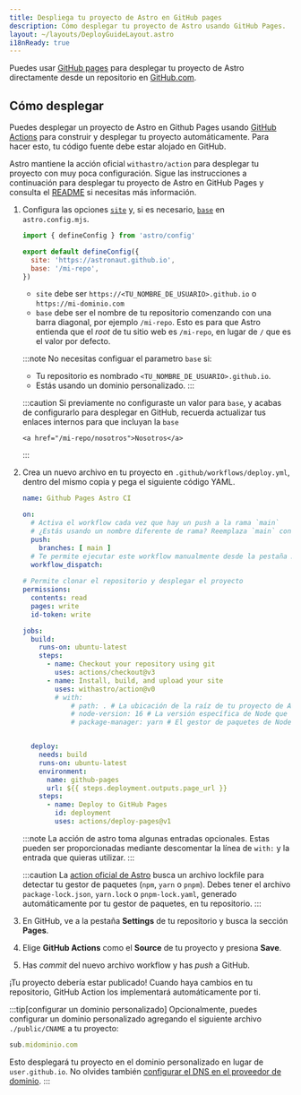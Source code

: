 ```yaml
---
title: Despliega tu proyecto de Astro en GitHub pages
description: Cómo desplegar tu proyecto de Astro usando GitHub Pages.
layout: ~/layouts/DeployGuideLayout.astro
i18nReady: true
---
```


Puedes usar [GitHub pages](https://pages.github.com/) para desplegar tu proyecto de Astro directamente desde un repositorio en [GitHub.com](https://github.com/).

## Cómo desplegar

Puedes desplegar un proyecto de Astro en Github Pages usando [GitHub Actions](https://github.com/features/actions) para construir y desplegar tu proyecto automáticamente. Para hacer esto, tu código fuente debe estar alojado en GitHub.

Astro mantiene la acción oficial `withastro/action` para desplegar tu proyecto con muy poca configuración. Sigue las instrucciones a continuación para desplegar tu proyecto de Astro en GitHub Pages y consulta el [README](https://github.com/withastro/action) si necesitas más información.

1. Configura las opciones [`site`](/es/reference/configuration-reference/#site) y, si es necesario, [`base`](/es/reference/configuration-reference/#base) en `astro.config.mjs`.

    ```js title="astro.config.mjs" ins={4-5}
    import { defineConfig } from 'astro/config'

    export default defineConfig({
      site: 'https://astronaut.github.io',
      base: '/mi-repo',
    })
    ```
    - `site` debe ser `https://<TU_NOMBRE_DE_USUARIO>.github.io` o `https://mi-dominio.com`
    - `base` debe ser el nombre de tu repositorio comenzando con una barra diagonal, por ejemplo `/mi-repo`. Esto es para que Astro entienda que el *root* de tu sitio web es `/mi-repo`, en lugar de `/` que es el valor por defecto.

    :::note
      No necesitas configuar el parametro `base` si:

    - Tu repositorio es nombrado `<TU_NOMBRE_DE_USUARIO>.github.io`.
    - Estás usando un dominio personalizado.
    :::

    :::caution
        Si previamente no configuraste un valor para `base`, y acabas de configurarlo para desplegar en GitHub, recuerda actualizar tus enlaces internos para que incluyan la `base`

    ```astro
    <a href="/mi-repo/nosotros">Nosotros</a>
    ```
    :::

2. Crea un nuevo archivo en tu proyecto en `.github/workflows/deploy.yml`, dentro del mismo copia y pega el siguiente código YAML.

    ```yaml title="deploy.yml"
    name: Github Pages Astro CI

    on:
      # Activa el workflow cada vez que hay un push a la rama `main`
      # ¿Estás usando un nombre diferente de rama? Reemplaza `main` con el nombre de tu rama
      push:
        branches: [ main ]
      # Te permite ejecutar este workflow manualmente desde la pestaña Actions en GitHub.
      workflow_dispatch:
      
    # Permite clonar el repositorio y desplegar el proyecto
    permissions:
      contents: read
      pages: write
      id-token: write

    jobs:
      build:
        runs-on: ubuntu-latest
        steps:
          - name: Checkout your repository using git
            uses: actions/checkout@v3
          - name: Install, build, and upload your site
            uses: withastro/action@v0
            # with:
                # path: . # La ubicación de la raíz de tu proyecto de Astro dentro del repositorio. (opcional)
                # node-version: 16 # La versión específica de Node que debe utilizarse para compilar tu proyecto. Por defecto es la 16. (opcional)
                # package-manager: yarn # El gestor de paquetes de Node que debe instalar las dependencias y compilar tu proyecto. Automáticamente detectadas con base en tu archivo lockfile. (opcional)


      deploy:
        needs: build
        runs-on: ubuntu-latest
        environment:
          name: github-pages
          url: ${{ steps.deployment.outputs.page_url }}
        steps:
          - name: Deploy to GitHub Pages
            id: deployment
            uses: actions/deploy-pages@v1
    ```
    :::note
    La acción de astro toma algunas entradas opcionales. Estas pueden ser proporcionadas mediante descomentar la línea de `with:` y la entrada que quieras utilizar.
    :::

    :::caution
    La [action oficial de Astro](https://github.com/withastro/action) busca un archivo lockfile para detectar tu gestor de paquetes (`npm`, `yarn` o `pnpm`). Debes tener el archivo `package-lock.json`, `yarn.lock` o `pnpm-lock.yaml`, generado automáticamente por tu gestor de paquetes, en tu repositorio.
    :::

3. En GitHub, ve a la pestaña **Settings** de tu repositorio y busca la sección **Pages**.

4. Elige **GitHub Actions** como el **Source** de tu proyecto y presiona **Save**.  

5. Has *commit* del nuevo archivo workflow y has *push* a GitHub. 

¡Tu proyecto debería estar publicado! Cuando haya cambios en tu repositorio, GitHub Action los implementará automáticamente por ti.

:::tip[configurar un dominio personalizado]
Opcionalmente, puedes configurar un dominio personalizado agregando el siguiente archivo `./public/CNAME` a tu proyecto:

```js title="public/CNAME"
sub.midominio.com
```

Esto desplegará tu proyecto en el dominio personalizado en lugar de `user.github.io`. No olvides también [configurar el DNS en el proveedor de dominio](https://docs.github.com/en/pages/configuring-a-custom-domain-for-your-github-pages-site/managing-a-custom-domain-for-your-github-pages-site#configuring-a-subdomain).
:::
